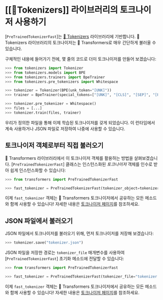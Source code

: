 <!--Copyright 2020 The HuggingFace Team. All rights reserved.

Licensed under the Apache License, Version 2.0 (the "License"); you may not use this file except in compliance with
the License. You may obtain a copy of the License at

http://www.apache.org/licenses/LICENSE-2.0

Unless required by applicable law or agreed to in writing, software distributed under the License is distributed on
an "AS IS" BASIS, WITHOUT WARRANTIES OR CONDITIONS OF ANY KIND, either express or implied. See the License for the
specific language governing permissions and limitations under the License.
-->

# [[🤗Tokenizers]] 라이브러리의 토크나이저 사용하기

[`PreTrainedTokenizerFast`]는 [🤗 Tokenizers](https://huggingface.co/docs/tokenizers) 라이브러리에 기반합니다. 🤗 Tokenizers 라이브러리의 토크나이저는
🤗 Transformers로 매우 간단하게 불러올 수 있습니다.

구체적인 내용에 들어가기 전에, 몇 줄의 코드로 더미 토크나이저를 만들어 보겠습니다:

```python
>>> from tokenizers import Tokenizer
>>> from tokenizers.models import BPE
>>> from tokenizers.trainers import BpeTrainer
>>> from tokenizers.pre_tokenizers import Whitespace

>>> tokenizer = Tokenizer(BPE(unk_token="[UNK]"))
>>> trainer = BpeTrainer(special_tokens=["[UNK]", "[CLS]", "[SEP]", "[PAD]", "[MASK]"])

>>> tokenizer.pre_tokenizer = Whitespace()
>>> files = [...]
>>> tokenizer.train(files, trainer)
```

우리가 정의한 파일을 통해 이제 학습된 토크나이저를 갖게 되었습니다. 이 런타임에서 계속 사용하거나 JSON 파일로 저장하여 나중에 사용할 수 있습니다.

## 토크나이저 객체로부터 직접 불러오기

🤗 Transformers 라이브러리에서 이 토크나이저 객체를 활용하는 방법을 살펴보겠습니다.
[`PreTrainedTokenizerFast`] 클래스는 인스턴스화된 *토크나이저* 객체를 인수로 받아 쉽게 인스턴스화할 수 있습니다:

```python
>>> from transformers import PreTrainedTokenizerFast

>>> fast_tokenizer = PreTrainedTokenizerFast(tokenizer_object=tokenizer)
```

이제 `fast_tokenizer` 객체는 🤗 Transformers 토크나이저에서 공유하는 모든 메소드와 함께 사용할 수 있습니다! 자세한 내용은 [토크나이저 페이지](main_classes/tokenizer)를 참조하세요.

## JSON 파일에서 불러오기

<!--In order to load a tokenizer from a JSON file, let's first start by saving our tokenizer:-->

JSON 파일에서 토크나이저를 불러오기 위해, 먼저 토크나이저를 저장해 보겠습니다:

```python
>>> tokenizer.save("tokenizer.json")
```

JSON 파일을 저장한 경로는 `tokenizer_file` 매개변수를 사용하여 [`PreTrainedTokenizerFast`] 초기화 메소드에 전달할 수 있습니다:

```python
>>> from transformers import PreTrainedTokenizerFast

>>> fast_tokenizer = PreTrainedTokenizerFast(tokenizer_file="tokenizer.json")
```

이제 `fast_tokenizer` 객체는 🤗 Transformers 토크나이저에서 공유하는 모든 메소드와 함께 사용할 수 있습니다! 자세한 내용은 [토크나이저 페이지](main_classes/tokenizer)를 참조하세요.
